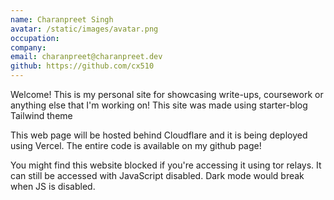 ```yaml
---
name: Charanpreet Singh
avatar: /static/images/avatar.png
occupation:
company:
email: charanpreet@charanpreet.dev
github: https://github.com/cx510
---
```


Welcome! This is my personal site for showcasing write-ups, coursework or anything else that I'm working on! This site was made using starter-blog Tailwind theme

This web page will be hosted behind Cloudflare and it is being deployed using Vercel. The entire code is available on my github page!

You might find this website blocked if you're accessing it using tor relays. It can still be accessed with JavaScript disabled. Dark mode would break when JS is disabled.
